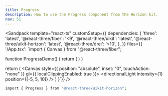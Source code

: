 ```yaml
---
title: Progress
description: How to use the Progress component from the Horizon kit.
nav: 51
---
```


<Sandpack
  template="react-ts"
  customSetup={{
    dependencies: {
      'three': 'latest',
      '@react-three/fiber': '<9',
      '@react-three/uikit': 'latest',
      '@react-three/uikit-horizon': 'latest',
      '@react-three/drei': '<10',
    },
  }}
  files={{
    '/App.tsx': `import { Canvas } from "@react-three/fiber";

function ProgressDemo() {
  return (
    <Container gap={16} alignItems="center">
      <ProgressBar width={240} value={66} />
      <ProgressBarStepper width={300}>
        <ProgressBarStepperStep value />
        <ProgressBarStepperStep />
        <ProgressBarStepperStep />
        <ProgressBarStepperStep />
      </ProgressBarStepper>
    </Container>
  )
}



  return (
    <Canvas style={{ position: "absolute", inset: "0", touchAction: "none" }} gl={{ localClippingEnabled: true }}>
      <ambientLight intensity={0.5} />
      <directionalLight intensity={1} position={[-5, 5, 10]} />
      <Fullscreen
        overflow="scroll"
        flexDirection="column"
        alignItems="center"
        padding={32}
      >
        <ProgressDemo />
      </Fullscreen>
    </Canvas>
  )
}`}}
/>

```bash
import { Progress } from "@react-three/uikit-horizon";
```
